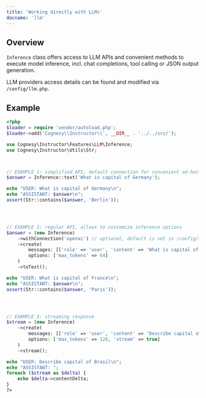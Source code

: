 ---
title: 'Working directly with LLMs'
docname: 'llm'
---

## Overview

`Inference` class offers access to LLM APIs and convenient methods to execute
model inference, incl. chat completions, tool calling or JSON output
generation.

LLM providers access details can be found and modified via
`/config/llm.php`.


## Example

```php
<?php
$loader = require 'vendor/autoload.php';
$loader->add('Cognesy\\Instructor\\', __DIR__ . '../../src/');

use Cognesy\Instructor\Features\LLM\Inference;
use Cognesy\Instructor\Utils\Str;



// EXAMPLE 1: simplified API, default connection for convenient ad-hoc calls
$answer = Inference::text('What is capital of Germany');

echo "USER: What is capital of Germany\n";
echo "ASSISTANT: $answer\n";
assert(Str::contains($answer, 'Berlin'));




// EXAMPLE 2: regular API, allows to customize inference options
$answer = (new Inference)
    ->withConnection('openai') // optional, default is set in /config/llm.php
    ->create(
        messages: [['role' => 'user', 'content' => 'What is capital of France']],
        options: ['max_tokens' => 64]
    )
    ->toText();

echo "USER: What is capital of France\n";
echo "ASSISTANT: $answer\n";
assert(Str::contains($answer, 'Paris'));




// EXAMPLE 3: streaming response
$stream = (new Inference)
    ->create(
        messages: [['role' => 'user', 'content' => 'Describe capital of Brasil']],
        options: ['max_tokens' => 128, 'stream' => true]
    )
    ->stream();

echo "USER: Describe capital of Brasil\n";
echo "ASSISTANT: ";
foreach ($stream as $delta) {
    echo $delta->contentDelta;
}
?>
```
